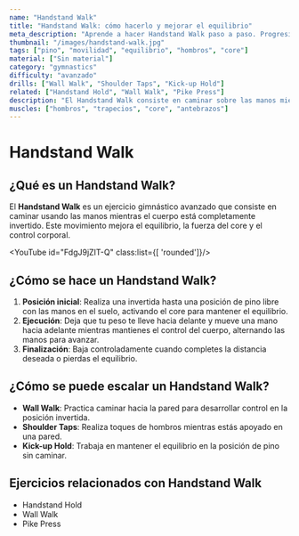 ```yaml
---
name: "Handstand Walk"
title: "Handstand Walk: cómo hacerlo y mejorar el equilibrio"
meta_description: "Aprende a hacer Handstand Walk paso a paso. Progresiones y beneficios para mejorar el equilibrio y control corporal."
thumbnail: "/images/handstand-walk.jpg"
tags: ["pino", "movilidad", "equilibrio", "hombros", "core"]
material: ["Sin material"]
category: "gymnastics"
difficulty: "avanzado"
drills: ["Wall Walk", "Shoulder Taps", "Kick-up Hold"]
related: ["Handstand Hold", "Wall Walk", "Pike Press"]
description: "El Handstand Walk consiste en caminar sobre las manos mientras el cuerpo está completamente invertido. Mejora el equilibrio, la fuerza del core y el control corporal."
muscles: ["hombros", "trapecios", "core", "antebrazos"]
---
```


# Handstand Walk

## ¿Qué es un Handstand Walk?
El **Handstand Walk** es un ejercicio gimnástico avanzado que consiste en caminar usando las manos mientras el cuerpo está completamente invertido. Este movimiento mejora el equilibrio, la fuerza del core y el control corporal.

<YouTube id="FdgJ9jZIT-Q" class:list={[ 'rounded']}/>

## ¿Cómo se hace un Handstand Walk?
1. **Posición inicial**: Realiza una invertida hasta una posición de pino libre con las manos en el suelo, activando el core para mantener el equilibrio.
2. **Ejecución**: Deja que tu peso te lleve hacia delante y mueve una mano hacia adelante mientras mantienes el control del cuerpo, alternando las manos para avanzar.
3. **Finalización**: Baja controladamente cuando completes la distancia deseada o pierdas el equilibrio.

## ¿Cómo se puede escalar un Handstand Walk?
- **Wall Walk**: Practica caminar hacia la pared para desarrollar control en la posición invertida.
- **Shoulder Taps**: Realiza toques de hombros mientras estás apoyado en una pared.
- **Kick-up Hold**: Trabaja en mantener el equilibrio en la posición de pino sin caminar.

## Ejercicios relacionados con Handstand Walk
- Handstand Hold
- Wall Walk
- Pike Press
